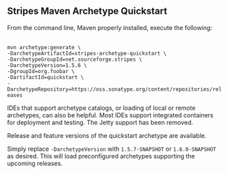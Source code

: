 ==Stripes Maven Archetype Quickstart==

From the command line, Maven properly installed, execute the following:

 <nowiki>
mvn archetype:generate \
-DarchetypeArtifactId=stripes-archetype-quickstart \
-DarchetypeGroupId=net.sourceforge.stripes \
-DarchetypeVersion=1.5.6 \
-DgroupId=org.foobar \
-DartifactId=quickstart \
-DarchetypeRepository=https://oss.sonatype.org/content/repositories/releases
</nowiki>

IDEs that support archetype catalogs, or loading of local or remote archetypes, can also be helpful. Most IDEs support integrated containers for deployment and testing. The Jetty support has been removed.

Release and feature versions of the quickstart archetype are available. 

Simply replace <code>-DarchetypeVersion</code> with <code>1.5.7-SNAPSHOT</code> or <code>1.6.0-SNAPSHOT</code> as desired. This will load preconfigured archetypes supporting the upcoming releases.
